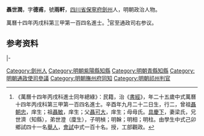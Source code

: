 {{明清人物信息框
| 姓名 = 聶世潤
| 原名 =
| 圖片名稱= 
| 圖片大小 =
| 圖片說明 = 
| 最高職務 = 通政使司右參議
| 國家 = 大明 
| 爵位 =
| 籍貫 = [[四川省|四川省]][[保寧府|保寧府]][[劍州|劍州]]
| 族裔 = 
| 旗籍 = 
| 字號 = 
| 諡號 =
| 出生日期 = 辛酉年九月二十二日
| 出生地點 =
| 逝世日期 = 
| 逝世地點 =
| 墓葬 =
| 配偶 = 梁氏
| 親屬 = 曾祖[[聶朝忠|聶朝忠]]，祖[[聶敏|聶敏]]，父[[聶可大|聶可大]]，母毋氏
| 出身 =
* 萬曆十四年丙戌科進士
| 經歷 =
| 著作 =  
}}
'''聶世潤'''{{BD|1562年||1621年||}}，字'''德甫'''，號'''雨軒'''，[[四川省|四川省]][[保寧府|保寧府]][[劍州|劍州]]人，明朝政治人物。

萬曆十四年丙戌科第三甲第一百四名進士。<ref>《萬曆十四年丙戌科進士同年總綠》：民籍，治《[[書經|書經]]》，年二十五歲中式萬曆十四年丙戌科第三甲第一百四名進士。辛酉年九月二十二日生，行二，曾祖[[聶朝忠|聶朝忠]]，庠生；祖[[聶敏|聶敏]]，庠生；父[[聶可大|聶可大]]，庠生；母毋氏。[[具慶下|具慶下]]，妻梁氏，兄世濟（知縣），弟世澄（廩生），子明楨；明榦；明相；明柱。由學生中式己卯鄉試四十一名[[舉人|舉人]]，[[會試|會試]]中式一百十名。授，工部觀政。</ref>官至通政司右参议。

== 参考资料 ==
{{reflist}}

{{start box}}
{{s-off}}
{{s-before|[[張汝教|張汝教]]}}
{{s-title|明朝紫陽縣知縣|1586年－1587年}}
{{s-after|[[鄧朝佐|鄧朝佐]]}}
|-
{{s-before|[[蘇桂芳|蘇桂芳]]}}
{{s-title|明朝青縣知縣|萬曆年間}}
{{s-after|[[王遇賓|王遇賓]]}}
{{end box}}

{{萬曆十四年丙戌科殿试金榜}}

{{Authority control}}

{{DEFAULTSORT:Nie聶}}
[[Category:劍州人|Category:劍州人]]
[[Category:明朝紫陽縣知縣|Category:明朝紫陽縣知縣]]
[[Category:明朝青縣知縣|Category:明朝青縣知縣]]
[[Category:明朝通政使司參議|Category:明朝通政使司參議]]
[[Category:明朝撫州府同知|Category:明朝撫州府同知]]
[[Category:明朝祁州判官|Category:明朝祁州判官]]


{{明朝人物小作品}}